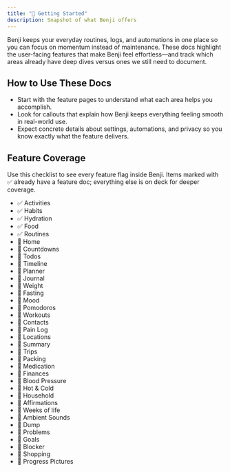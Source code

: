 ```yaml
---
title: "🚀 Getting Started"
description: Snapshot of what Benji offers
---
```


Benji keeps your everyday routines, logs, and automations in one place so you can focus on momentum instead of maintenance. These docs highlight the user-facing features that make Benji feel effortless—and track which areas already have deep dives versus ones we still need to document.

## How to Use These Docs

- Start with the feature pages to understand what each area helps you accomplish.
- Look for callouts that explain how Benji keeps everything feeling smooth in real-world use.
- Expect concrete details about settings, automations, and privacy so you know exactly what the feature delivers.

<Cards>
  <Card title="🎯 Activities" href="/docs/features/activities" />
  <Card title="💧 Hydration" href="/docs/features/hydration" />
  <Card title="🍽️ Food Tracking" href="/docs/features/food" />
  <Card title="🌱 Habit Tracking" href="/docs/features/habits" />
  <Card title="🧩 Routine Builder" href="/docs/features/routines" />
</Cards>

## Feature Coverage

Use this checklist to see every feature flag inside Benji. Items marked with ✅ already have a feature doc; everything else is on deck for deeper coverage.

- ✅ Activities
- ✅ Habits
- ✅ Hydration
- ✅ Food
- ✅ Routines
- 📝 Home
- 📝 Countdowns
- 📝 Todos
- 📝 Timeline
- 📝 Planner
- 📝 Journal
- 📝 Weight
- 📝 Fasting
- 📝 Mood
- 📝 Pomodoros
- 📝 Workouts
- 📝 Contacts
- 📝 Pain Log
- 📝 Locations
- 📝 Summary
- 📝 Trips
- 📝 Packing
- 📝 Medication
- 📝 Finances
- 📝 Blood Pressure
- 📝 Hot & Cold
- 📝 Household
- 📝 Affirmations
- 📝 Weeks of life
- 📝 Ambient Sounds
- 📝 Dump
- 📝 Problems
- 📝 Goals
- 📝 Blocker
- 📝 Shopping
- 📝 Progress Pictures
